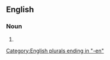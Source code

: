 ==English==

===Noun===
{{head|en|noun form}}

# {{plural of|en|councilman}}

[[Category:English plurals ending in "-en"]]